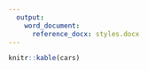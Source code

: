 ```yaml
---
  output:
    word_document:
      reference_docx: styles.docx
---
```

  
  ```r
knitr::kable(cars)
```